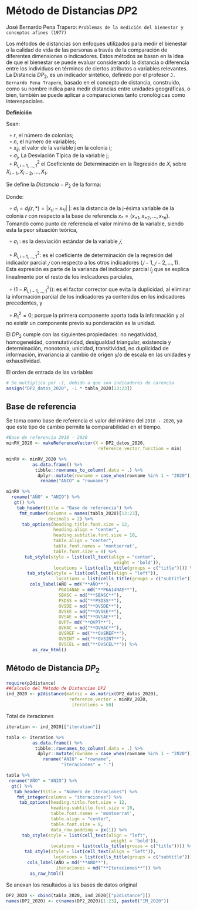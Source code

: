 # Método de Distancias $DP2$  {.unlisted .unnumbered}


José Bernardo Pena Trapero: `Problemas de la medición del bienestar y conceptos afines (1977)` 

Los métodos de distancias son enfoques utilizados para medir el bienestar o la calidad de vida de las personas a través de la comparación de diferentes dimensiones o indicadores. Estos métodos se basan en la idea de que el bienestar se puede evaluar considerando la distancia o diferencia entre los individuos en términos de ciertos atributos o variables relevantes.   
La Distancia $DP_{2}$, es un indicador sintético, definido por el profesor `J. Bernardo Pena Trapero`, basado en el concepto de distancia, construido, como su nombre indica para medir distancias entre unidades geográficas, o bien, también se puede aplicar a comparaciones tanto cronológicas como interespaciales.     
   

**Definición**

Sean:   

$\:\:\circ\:r$, el número de colonias;  
$\:\:\circ\:n$, el número de variables;  
$\:\:\circ\:x_{ij}$, el valor de la variable j en la colonia i;  
$\:\:\circ\:\sigma_{j}$, La Desviación Típica de la variable j;   
$\:\:\circ\:R^{2}_{i,i-1,...,1}$ el Coeficiente de Determinación en la Regresión de $X_{i}$ sobre $X_{i-1},X_{i-2},...,X_{1}$. 

Se define la $Distancia-P_{2}$ de la forma:    

\begin{align}
DP_{2}=\sum^{n}_{i=1}\frac{d_{i}}{\sigma_{i}}(1-R^{2}_{i,i-1,...,1})\:\:;\;\;con \:\:R^{2}_{1}=0
\end{align}

Donde:     

$\:\:\circ\:d_{i} = d_{i}(r,*) = |x_{ri}-x_{*i}|$ |: es la distancia de la j-ésima variable de la colonia $r$ con respecto a la base de referencia $x_{*}=(x_{*1}, x_{*2},..., x_{*n})$. Tomando como punto de referencia el valor mínimo de la variable, siendo esta la peor situación teórica,      

 $\:\:\circ\:\sigma_{i}$ : es la desviación estándar de la variable $𝑗$,     
 
 $\:\:\circ\:R^{2}_{i,i-1,...,1}$: es el coeficiente de determinación de la regresión del indicador parcial $𝑗$ con respecto a los otros indicadores $(𝑗−1,𝑗−2,…,1)$. Esta expresión es parte de la varianza del indicador parcial $I_{j}$ que se explica linealmente por el resto de los indicadores parciales,        

$\:\:\circ\:(1-R^{2}_{i,i-1,...,1})$): es el factor corrector que evita la duplicidad, al eliminar la información parcial de los indicadores ya contenidos en los indicadores precedentes, y     

$\:\:\circ\:R^{2}_{1}=0$; porque la primera componente aporta toda la información y al no existir un componente previo su ponderación es la unidad.  

El $DP_{2}$ cumple con las siguientes propiedades: no negatividad, homogeneidad, conmutatividad, desigualdad triangular, existencia y determinación, monotonía, unicidad, transitividad, no duplicidad de información, invariancia al cambio de origen y/o de escala en las unidades y exhaustividad.      


El orden de entrada de las variables

```r
# Se multiplica por -1, debido a que son indicadores de carencia 
assign("DP2_datos_2020", -1 * tabla_2020[13:23])  
```


## Base de referencia  {-}     

Se toma como base de referencia el valor del mínimo del `2010 - 2020`, ya que este tipo de cambio permite la comparabilidad en el tiempo.  


```r
#Base de referencia 2010 - 2020
minRV_2020 <- makeReferenceVector(X = DP2_datos_2020, 
                                   reference_vector_function = min)
```


```r
minRV <- minRV_2020 %>%
          as.data.frame() %>%
           tibble::rownames_to_column(.data = .) %>%
            dplyr::mutate(rowname = case_when(rowname %in% 1 ~ "2020")) %>%
             rename("ANIO" = "rowname")

minRV %>% 
  rename("AÑO" = "ANIO") %>%
   gt() %>%
    tab_header(title = "Base de referencia") %>%
     fmt_number(columns = names(tabla_2020)[13:23], 
                decimals = 2) %>%
      tab_options(heading.title.font.size = 12, 
                  heading.align = "center",
                  heading.subtitle.font.size = 10,
                  table.align = "center",
                  table.font.names = 'montserrat',
                  table.font.size = 8) %>%
       tab_style(style = list(cell_text(align = "center",
                                         weight = 'bold')),
                  locations = list(cells_title(groups = c("title")))) %>%
        tab_style(style = list(cell_text(align = "left")),
                   locations = list(cells_title(groups = c("subtitle")))) %>%
         cols_label(AÑO = md("**AÑO**"), 
                    P6A14NAE = md("**P6A14NAE**"),
                    SBASC = md("**SBASC**"),
                    PSDSS = md("**PSDSS**"),
                    OVSDE = md("**OVSDE**"),
                    OVSEE = md("**OVSEE**"),
                    OVSAE = md("**OVSAE**"),
                    OVPT= md("**OVPT**"),
                    OVHAC = md("**OVHAC**"),
                    OVSREF = md("**OVSREF**"),
                    OVSINT = md("**OVSINT**"),
                    OVSCEL = md("**OVSCEL**")) %>%
          as_raw_html() 
```



## Método de Distancia $DP_{2}$  {-}   

```r
require(p2distance)
##Calculo del Método de Distancias DP2
ind_2020 <- p2distance(matriz = as.matrix(DP2_datos_2020), 
                        reference_vector = minRV_2020, 
                         iterations = 50)
```

Total de iteraciones 

```r
iteration <- ind_2020[["iteration"]]
```


```r
tabla <- iteration %>%
          as.data.frame() %>%
           tibble::rownames_to_column(.data = .) %>%
            dplyr::mutate(rowname = case_when(rowname %in% 1 ~ "2020")) %>%
              rename("ANIO" = "rowname",
                     "iteraciones" = ".")

tabla %>% 
 rename("AÑO" = "ANIO") %>%
  gt() %>%
   tab_header(title = "Número de iteraciones") %>%
    fmt_integer(columns = "iteraciones") %>%
     tab_options(heading.title.font.size = 12, 
                 heading.subtitle.font.size = 10,
                 table.font.names = 'montserrat',
                 table.align = "center",
                 table.font.size = 8,
                 data_row.padding = px(1)) %>%
      tab_style(style = list(cell_text(align = "left",
                                        weight = 'bold')),
                 locations = list(cells_title(groups = c("title")))) %>%
       tab_style(style = list(cell_text(align = "left")),
                  locations = list(cells_title(groups = c("subtitle")))) %>%
        cols_label(AÑO = md("**AÑO**"), 
                   iteraciones = md("**Iteraciones**")) %>%
         as_raw_html() 
```




Se anexan los resultados a las bases de datos original

```r
DP2_2020 <- cbind(tabla_2020, ind_2020[["p2distance"]])
names(DP2_2020) <- c(names(DP2_2020)[1:23], paste0("IM_2020"))
```
